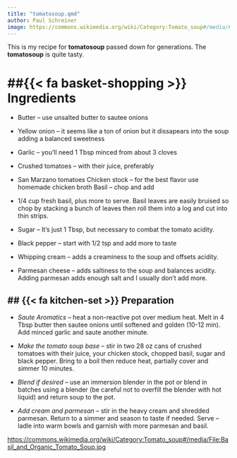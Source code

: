 ```yaml
---
title: "tomatosoup.qmd"
author: Paul Schreiner
image: https://commons.wikimedia.org/wiki/Category:Tomato_soup#/media/File:Basil_and_Organic_Tomato_Soup.jpg
---
```


This is my recipe for **tomatosoup** passed down for generations. The **tomatosoup** is quite tasty.

#  \##{{< fa basket-shopping >}} Ingredients

-   Butter -- use unsalted butter to sautee onions

-   Yellow onion -- it seems like a ton of onion but it dissapears into the soup adding a balanced sweetness

-   Garlic -- you'll need 1 Tbsp minced from about 3 cloves

-   Crushed tomatoes -- with their juice, preferably

-   San Marzano tomatoes Chicken stock -- for the best flavor use homemade chicken broth Basil -- chop and add

-   1/4 cup fresh basil, plus more to serve. Basil leaves are easily bruised so chop by stacking a bunch of leaves then roll them into a log and cut into thin strips.

-   Sugar -- It's just 1 Tbsp, but necessary to combat the tomato acidity.

-   Black pepper -- start with 1/2 tsp and add more to taste

-   Whipping cream -- adds a creaminess to the soup and offsets acidity.

-   Parmesan cheese -- adds saltiness to the soup and balances acidity. Adding parmesan adds enough salt and I usually don't add more.

## **\##** {{< fa kitchen-set >}} **Preparation**

-   *Saute Aromatics* -- heat a non-reactive pot over medium heat. Melt in 4 Tbsp butter then sautee onions until softened and golden (10-12 min). Add minced garlic and saute another minute.

-   *Make the tomato soup base* -- stir in two 28 oz cans of crushed tomatoes with their juice, your chicken stock, chopped basil, sugar and black pepper. Bring to a boil then reduce heat, partially cover and simmer 10 minutes.

-   *Blend if desired* -- use an immersion blender in the pot or blend in batches using a blender (be careful not to overfill the blender with hot liquid) and return soup to the pot.

-   *Add cream and parmesan* -- stir in the heavy cream and shredded parmesan. Return to a simmer and season to taste if needed. Serve -- ladle into warm bowls and garnish with more parmesan and basil.

<https://commons.wikimedia.org/wiki/Category:Tomato_soup#/media/File:Basil_and_Organic_Tomato_Soup.jpg>
